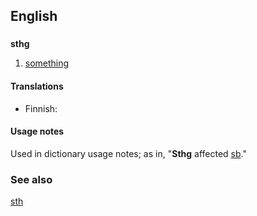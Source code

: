 ==English==

==={{abbreviation}}===
'''sthg'''

# {{internet slang}} [[something]]

====Translations====
{{trans-top|something}}
* Finnish: {{t-|fi|jtkn}}
{{trans-bottom}}

====Usage notes====
Used in dictionary usage notes; as in, "'''Sthg''' affected [[sb]]."

===See also===
[[sth]]